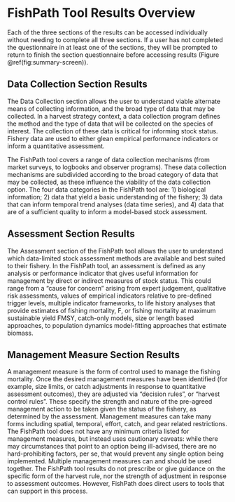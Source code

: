# FishPath Tool Results Overview

Each of the three sections of the results can be accessed individually without needing to complete all three sections. If a user has not completed the questionnaire in at least one of the sections, they will be prompted to return to finish the section questionnaire before accessing results (Figure \@ref(fig:summary-screen)).

## Data Collection Section Results

The Data Collection section allows the user to understand viable alternate means of collecting information, and the broad type of data that may be collected. In a harvest strategy context, a data collection program defines the method and the type of data that will be collected on the species of interest. The collection of these data is critical for informing stock status. Fishery data are used to either glean empirical performance indicators or inform a quantitative assessment.   

The FishPath tool covers a range of data collection mechanisms (from market surveys, to logbooks and observer programs).  These data collection mechanisms are subdivided according to the broad category of data that may be collected, as these influence the viability of the data collection option. The four data categories in the FishPath tool are: 1) biological information; 2) data that yield a basic understanding of the fishery; 3) data that can inform temporal trend analyses (data time series), and 4) data that are of a sufficient quality to inform a model-based stock assessment. 

## Assessment Section Results

The Assessment section of the FishPath tool allows the user to understand which data-limited stock assessment methods are available and best suited to their fishery. In the FishPath tool, an assessment is defined as any analysis or performance indicator that gives useful information for management by direct or indirect measures of stock status. This could range from a “cause for concern” arising from expert judgement, qualitative risk assessments, values of empirical indicators relative to pre-defined trigger levels, multiple indicator frameworks, to life history analyses that provide estimates of fishing mortality, F, or fishing mortality at maximum sustainable yield FMSY, catch-only models, size or length based approaches,  to population dynamics model-fitting approaches that estimate biomass. 

## Management Measure Section Results

A management measure is the form of control used to manage the fishing mortality.  Once the desired management measures have been identified (for example, size limits, or catch adjustments in response to quantitative assessment outcomes), they are adjusted via “decision rules”, or “harvest control rules”. These specify the strength and nature of the pre-agreed management action to be taken given the status of the fishery, as determined by the assessment. Management measures can take many forms including spatial, temporal, effort, catch, and gear related restrictions. The FishPath tool does not have any minimum criteria listed for management measures, but instead uses cautionary caveats: while there may circumstances that point to an option being ill-advised, there are no hard-prohibiting factors, per se, that would prevent any single option being implemented. Multiple management measures can and should be used together. The FishPath tool results do not prescribe or give guidance on the specific form of the harvest rule, nor the strength of adjustment in response to assessment outcomes. However, FishPath does direct users to tools that can support in this process.
